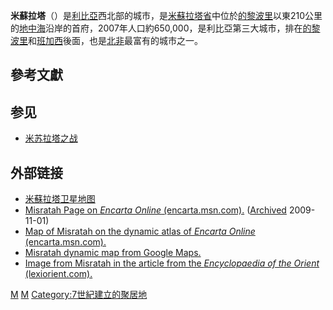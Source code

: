 {{Infobox settlement
<!--See the Table at Infobox Settlement for all fields and descriptions of usage-->
<!-- Basic info  ---------------->
|name = 米蘇拉塔
|other_name             = 
|native_name            = مصراتة  
|nickname               = 
|settlement_type        = <!--For Town or Village (Leave blank for the default City)-->
|motto                  =
<!-- images and maps  ----------->
|image_skyline          = Misurata (Libia) - fontana.jpg
|imagesize              = 
|image_caption          = 市区的一个中央公园
|image_flag             = 
|flag_size              =
|image_seal             = 
|seal_size              =
|image_shield           = 
|shield_size            =
|image_blank_emblem     =
|blank_emblem_type      =
|blank_emblem_size      =
|image_map              = 
|mapsize                = 
|map_caption            = 

|pushpin_map            = Libya
|pushpin_label_position =bottom
|pushpin_map_caption    =在利比亞的位置
<!-- Location ------------------>
|coordinates = {{coord|32|22|39|N|15|05|31|E|region:LY|display=inline,title}}
|subdivision_type       = 國家
|subdivision_name       = [[利比亚|利比亚]]
|subdivision_type1      = 省
|subdivision_name1      = [[米蘇拉塔省|米蘇拉塔省]]
|subdivision_type2      = 
|subdivision_name2      = 

<!-- Politics ----------------->
|government_footnotes   =
|government_type        =
|leader_title           =
|leader_name            =
|leader_title1          =  <!-- for places with, say, both a mayor and a city manager -->
|leader_name1           =

|established_title      =  <!-- Settled -->
|established_date       = 
|established_title2     =  <!-- Incorporated (town) -->
|established_date2      = 
|established_title3     =  <!-- Incorporated (city) -->
|established_date3      =
<!-- Area    --------------------->
|unit_pref                =Imperial <!--Enter: Imperial, if Imperial (metric) is desired-->
|area_footnotes           =
|area_total_km2           = <!-- ALL fields dealing with a measurements are subject to automatic unit conversion-->
|area_land_km2            = <!--See table @ Template:Infobox Settlement for details on automatic unit conversion-->
|area_water_km2           =
|area_total_sq_mi         =
|area_land_sq_mi          =
|area_water_sq_mi         =
|area_water_percent       =
|area_urban_km2           =
|area_urban_sq_mi         =

<!-- Population   ----------------------->
|population_as_of               = 2012年
|population_footnotes           =<ref name="BBCElections"/><ref name="ABC"/>
|population_note                =
|population_total               = 281,000
|population_density_km2         =
|population_density_sq_mi       =

|population_urban               =
|population_density_urban_km2   =
|population_density_urban_sq_mi =
|population_blank1_title        =Ethnicities
|population_blank1              =
|population_blank2_title        =Religions
|population_blank2              =

<!-- General information  --------------->
|timezone               = [[UTC|UTC]] + 2
|utc_offset             = 
|timezone_DST           = 
|utc_offset_DST         = 

|elevation_footnotes    =  <!--for references: use <ref> </ref> tags-->
|elevation_m            = 
|elevation_ft           =
<!-- Area/postal codes & others -------->
|postal_code_type       =  <!-- enter ZIP code, Postcode, Post code, Postal code... -->
|postal_code            =
|area_code              = 31
|blank_name             =
|blank_info             =
|blank1_name            =
|blank1_info            =
|website                = 
|footnotes              = 
}}
'''米蘇拉塔'''（{{lang-ar|مصراتة}}）是[[利比亞|利比亞]]西北部的城市，是[[米蘇拉塔省|米蘇拉塔省]]中位於[[的黎波里|的黎波里]]以東210公里的[[地中海|地中海]]沿岸的首府，2007年人口約650,000，是利比亞第三大城市，排在[[的黎波里|的黎波里]]和[[班加西|班加西]]後面，也是[[北非|北非]]最富有的城市之一。

== 參考文獻 ==
{{reflist|refs=
<ref name="BBCElections">Gatehouse, Gabriel. [https://www.bbc.co.uk/news/world-africa-17107048 Misrata votes for brighter Libyan future]. ''BBC News''. 2012-02-20. Retrieved on 2012-02-22.</ref>
<ref name="ABC">[http://www.abc.net.au/news/2012-02-21/misrata-stages-first-libyan-election-in-40-years/3841438 Misrata stages first Libyan election in decades]. ''ABC News''. 2012-02-21. Retrieved on 2012-02-22.</ref>
}}

== 参见 ==
*[[米苏拉塔之战|米苏拉塔之战]]

== 外部链接 ==
{{Commons category|Misrata}}
* [http://euformisurata.wordpress.com/2011/04/04/misurata-satellite-view/ 米蘇拉塔卫星地图]
* [http://encarta.msn.com/encnet/refpages/search.aspx?q=misratah  Misratah Page on ''Encarta Online'' (encarta.msn.com).] ([http://www.webcitation.org/5kx5z9b64 Archived] 2009-11-01)
* [https://web.archive.org/web/20070907180815/http://encarta.msn.com/map_701514717/Mi%C5%9Fr%C4%81tah.html Map of Misratah on the dynamic atlas of ''Encarta Online'' (encarta.msn.com).]
* [http://maps.google.com/?ie=UTF8&t=h&om=0&z=11&ll=32.357053,15.091438&spn=0.267393,0.462799 Misratah dynamic map from Google Maps.]
* [http://lexicorient.com/e.o/misratah.htm Image from Misratah in the article from the ''Encyclopaedia of the Orient'' (lexiorient.com).] {{WebCite|url=https://www.webcitation.org/65ptvemOO?url=http://lexicorient.com/e.o/misratah.htm |date=20120301101237 |dateformat=iso }}

{{Authority control}}
[[Category:利比亚省会|M]]
[[Category:北非沿海城市|M]]
[[Category:7世紀建立的聚居地|Category:7世紀建立的聚居地]]